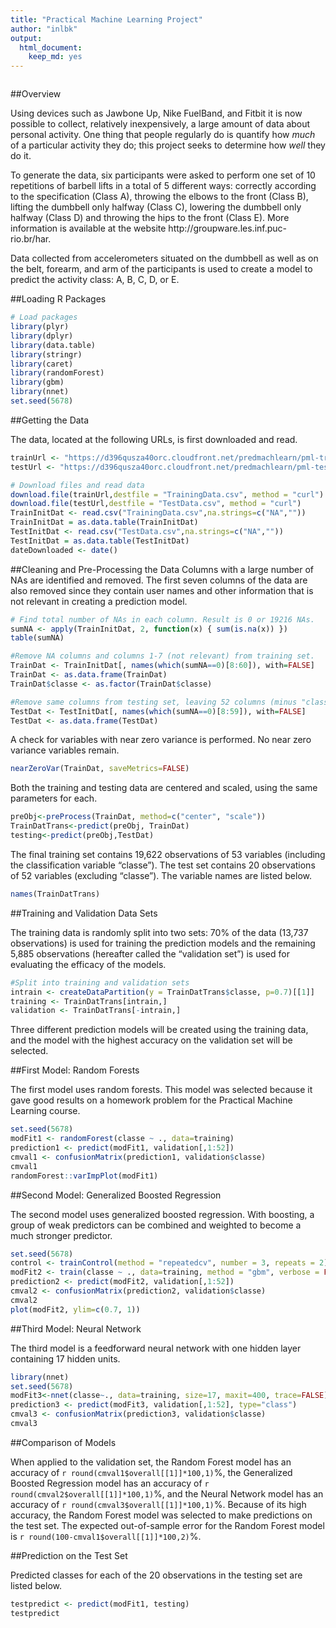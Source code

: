 ```yaml
---
title: "Practical Machine Learning Project"
author: "inlbk"
output: 
  html_document: 
    keep_md: yes
---
```

```r
```

##Overview

Using devices such as Jawbone Up, Nike FuelBand, and Fitbit it is now possible to collect, relatively inexpensively, a large amount of data about personal activity. One thing that people regularly do is quantify how *much* of a particular activity they do; this project seeks to determine how *well* they do it. 

To generate the data, six participants were asked to perform one set of 10 repetitions of barbell lifts in a total of 5 different ways: correctly according to the specification (Class A), throwing the elbows to the front (Class B), lifting the dumbbell only halfway (Class C), lowering the dumbbell only halfway (Class D) and throwing the hips to the front (Class E).  More information is available at the website http://groupware.les.inf.puc-rio.br/har.

Data collected from accelerometers situated on the dumbbell as well as on the belt, forearm, and arm of the participants is used to create a model to predict the activity class: A, B, C, D, or E.

##Loading R Packages

```r
# Load packages
library(plyr)
library(dplyr)
library(data.table)
library(stringr)
library(caret)
library(randomForest)
library(gbm)
library(nnet)
set.seed(5678)

```

##Getting the Data

The data, located at the following URLs, is first downloaded and read.

```r
trainUrl <- "https://d396qusza40orc.cloudfront.net/predmachlearn/pml-training.csv"
testUrl <- "https://d396qusza40orc.cloudfront.net/predmachlearn/pml-testing.csv"

# Download files and read data
download.file(trainUrl,destfile = "TrainingData.csv", method = "curl")
download.file(testUrl,destfile = "TestData.csv", method = "curl")
TrainInitDat <- read.csv("TrainingData.csv",na.strings=c("NA",""))
TrainInitDat = as.data.table(TrainInitDat)
TestInitDat <- read.csv("TestData.csv",na.strings=c("NA",""))
TestInitDat = as.data.table(TestInitDat)
dateDownloaded <- date()
```

##Cleaning and Pre-Processing the Data
Columns with a large number of NAs are identified and removed.  The first seven columns of the data are also removed since they contain user names and other information that is not relevant in creating a prediction model.

```r
# Find total number of NAs in each column. Result is 0 or 19216 NAs.
sumNA <- apply(TrainInitDat, 2, function(x) { sum(is.na(x)) })
table(sumNA)

#Remove NA columns and columns 1-7 (not relevant) from training set.
TrainDat <- TrainInitDat[, names(which(sumNA==0)[8:60]), with=FALSE]
TrainDat <- as.data.frame(TrainDat)
TrainDat$classe <- as.factor(TrainDat$classe)

#Remove same columns from testing set, leaving 52 columns (minus "classe")
TestDat <- TestInitDat[, names(which(sumNA==0)[8:59]), with=FALSE]
TestDat <- as.data.frame(TestDat)
```

A check for variables with near zero variance is performed. No near zero variance variables remain.
```r
nearZeroVar(TrainDat, saveMetrics=FALSE)
```

Both the training and testing data are centered and scaled, using the same parameters for each.

```r
preObj<-preProcess(TrainDat, method=c("center", "scale"))
TrainDatTrans<-predict(preObj, TrainDat)
testing<-predict(preObj,TestDat)
```

The final training set contains 19,622 observations of 53 variables (including the classification variable "classe"). The test set contains 20 observations of 52 variables (excluding "classe"). The variable names are listed below.

```r
names(TrainDatTrans)
```

##Training and Validation Data Sets

The training data is randomly split into two sets: 70% of the data (13,737 observations) is used for training the prediction models and the remaining 5,885 observations (hereafter called the "validation set") is used for evaluating the efficacy of the models.

```r
#Split into training and validation sets
intrain <- createDataPartition(y = TrainDatTrans$classe, p=0.7)[[1]]
training <- TrainDatTrans[intrain,]
validation <- TrainDatTrans[-intrain,]
```

Three different prediction models will be created using the training data, and the model with the highest accuracy on the validation set will be selected.

##First Model: Random Forests

The first model uses random forests. This model was selected because it gave good results on a homework problem for the Practical Machine Learning course.
```r
set.seed(5678)
modFit1 <- randomForest(classe ~ ., data=training)
prediction1 <- predict(modFit1, validation[,1:52])
cmval1 <- confusionMatrix(prediction1, validation$classe)
cmval1
randomForest::varImpPlot(modFit1)
```

##Second Model: Generalized Boosted Regression

The second model uses generalized boosted regression. With boosting, a group of weak predictors can be combined and weighted to become a much stronger predictor. 
```r
set.seed(5678)
control <- trainControl(method = "repeatedcv", number = 3, repeats = 2)
modFit2 <- train(classe ~ ., data=training, method = "gbm", verbose = FALSE, trControl = control)
prediction2 <- predict(modFit2, validation[,1:52])
cmval2 <- confusionMatrix(prediction2, validation$classe)
cmval2
plot(modFit2, ylim=c(0.7, 1))
```

##Third Model: Neural Network

The third model is a feedforward neural network with one hidden layer containing 17 hidden units.

```r
library(nnet)
set.seed(5678)
modFit3<-nnet(classe~., data=training, size=17, maxit=400, trace=FALSE)
prediction3 <- predict(modFit3, validation[,1:52], type="class")
cmval3 <- confusionMatrix(prediction3, validation$classe)
cmval3
```

##Comparison of Models

When applied to the validation set, the Random Forest model has an accuracy of `r round(cmval1$overall[[1]]*100,1)`%, the Generalized Boosted Regression model has an accuracy of `r round(cmval2$overall[[1]]*100,1)`%, and the Neural Network model has an accuracy of `r round(cmval3$overall[[1]]*100,1)`%. Because of its high accuracy, the Random Forest model was selected to make predictions on the test set. The expected out-of-sample error for the Random Forest model is `r round(100-cmval1$overall[[1]]*100,2)`%.

##Prediction on the Test Set

Predicted classes for each of the 20 observations in the testing set are listed below.
```r
testpredict <- predict(modFit1, testing)
testpredict
```

